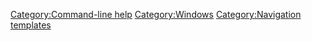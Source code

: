 {{Navbox
|title=[[VLC command-line help]] for [[Windows]] users about {{VLC}}
|list1=[[VLC-0-8-6 command-line help]], [[VLC-0-9-x command-line help]], [[VLC-1-0-x command-line help]], [[VLC-1-1-x command-line help]], [[VLC-2-1-x command-line help]]
}}<includeonly>[[Category:Command-line help]][[Category:Windows]]</includeonly><noinclude>

[[Category:Navigation templates]]
</noinclude>